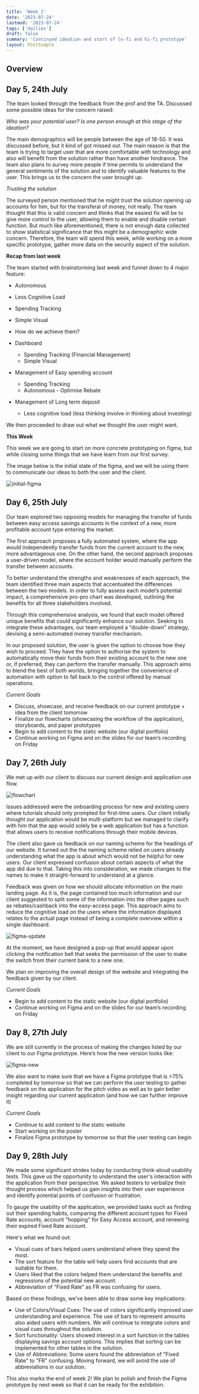 ```yaml
---
title: 'Week 2'
date: '2023-07-24'
lastmod: '2023-07-24'
tags: ['dailies']
draft: false
summary: 'Continued ideation and start of lo-fi and hi-fi prototype'
layout: PostSimple
---
```


## Overview

<TOCInline toc={props.toc} exclude="Overview" toHeading={2} />

## Day 5, 24th July

The team looked through the feedback from the prof and the TA. Discussed some possible ideas for the concern raised:

_Who was your potential user? Is one person enough at this stage of the ideation?_

The main demographics will be people between the age of 18-50. It was discussed before, but it kind of got missed out. The main reason is that the team is trying to target user that are more comfortable with technology and also will benefit from the solution rather than have another hindrance.
The team also plans to survey more people if time permits to understand the general sentiments of the solution and to identify valuable features to the user. This brings us to the concern the user brought up.

_Trusting the solution_

The surveyed person mentioned that he might trust the solution opening up accounts for him, but for the transferal of money, not really. The team thought that this is valid concern and thinks that the easiest fix will be to give more control to the user, allowing them to enable and disable certain function. But much like aforementioned, there is not enough data collected to show statistical significance that this might be a demographic wide concern. Therefore, the team will spend this week, while working on a more specific prototype, gather more data on the security aspect of the solution.

**Recap from last week**

The team started with brainstorming last week and funnel down to 4 major feature:

- Autonomous
- Less Cognitive Load
- Spending Tracking
- Simple Visual
- How do we achieve them?

- Dashboard
  - Spending Tracking (Financial Management)
  - Simple Visual
- Management of Easy spending account
  - Spending Tracking
  - Autonomous - Optimise Rebate
- Management of Long term deposit
  - Less cognitive load (less thinking involve in thinking about investing)

We then proceeded to draw out what we thought the user might want.

**This Week**

This week we are going to start on more concrete prototyping on figma, but while closing some things that we have learn from our first survey.

The image below is the initial state of the figma, and we will be using them to communicate our ideas to both the user and the client.

![initial-figma](/static/images/week-2/initial-figma.png)

## Day 6, 25th July

Our team explored two opposing models for managing the transfer of funds between easy access savings accounts in the context of a new, more profitable account type entering the market.

The first approach proposes a fully automated system, where the app would independently transfer funds from the current account to the new, more advantageous one. On the other hand, the second approach proposes a user-driven model, where the account holder would manually perform the transfer between accounts.

To better understand the strengths and weaknesses of each approach, the team identified three main aspects that accentuated the differences between the two models. In order to fully assess each model’s potential impact, a comprehensive pro-pro chart was developed, outlining the benefits for all three stakeholders involved.

Through this comprehensive analysis, we found that each model offered unique benefits that could significantly enhance our solution. Seeking to integrate these advantages, our team employed a “double-down” strategy, devising a semi-automated money transfer mechanism.

In our proposed solution, the user is given the option to choose how they wish to proceed. They have the option to authorise the system to automatically move their funds from their existing account to the new one or, if preferred, they can perform the transfer manually. This approach aims to blend the best of both worlds, bringing together the convenience of automation with option to fall back to the control offered by manual operations.

_Current Goals_

- Discuss, showcase, and receive feedback on our current prototype + idea from the client tomorrow
- Finalize our flowcharts (showcasing the workflow of the application), storyboards, and paper prototypes
- Begin to add content to the static website (our digital portfolio)
- Continue working on Figma and on the slides for our team’s recording on Friday

## Day 7, 26th July

We met up with our client to discuss our current design and application use flow.

![flowchart](/static/images/week-2/flowchart.png)

Issues addressed were the onboarding process for new and existing users where tutorials should only prompted for first-time users. Our client initially thought our application would be multi-platform but we managed to clarify with him that the app would solely be a web application but has a function that allows users to receive notifications through their mobile devices.

The client also gave us feedback on our naming scheme for the headings of our website. It turned out the the naming scheme relied on users already understanding what the app is about which would not be helpful for new users. Our client expressed confusion about certain aspects of what the app did due to that. Taking this into consideration, we made changes to the names to make it straight-forward to understand at a glance.

Feedback was given on how we should allocate information on the main landing page. As it is, the page contained too much information and our client suggested to split some of the information into the other pages such as rebates/cashback into the easy-access page. This approach aims to reduce the cognitive load on the users where the information displayed relates to the actual page instead of being a complete overview within a single dashboard.

![figma-update](/static/images/week-2/figma-update.png)

At the moment, we have designed a pop-up that would appear upon clicking the notification bell that seeks the permission of the user to make the switch from their current bank to a new one.

We plan on improving the overall design of the website and integrating the feedback given by our client.

_Current Goals_

- Begin to add content to the static website (our digital portfolio)
- Continue working on Figma and on the slides for our team’s recording on Friday

## Day 8, 27th July

We are still currently in the process of making the changes listed by our client to our Figma prototype. Here’s how the new version looks like:

![figma-new](/static/images/week-2/figma-new.png)

We also want to make sure that we have a Figma prototype that is >75% completed by tomorrow so that we can perform the user testing to gather feedback on the application for the pitch video as well as to gain better insight regarding our current application (and how we can further improve it)

_Current Goals_

- Continue to add content to the static website
- Start working on the poster
- Finalize Figma prototype by tomorrow so that the user testing can begin

## Day 9, 28th July

We made some significant strides today by conducting think-aloud usability tests. This gave us the opportunity to understand the user's interaction with the application from their perspective. We asked testers to verbalize their thought process which helped us gain insights into their user experience and identify potential points of confusion or frustration.

To gauge the usability of the application, we provided tasks such as finding out their spending habits, comparing the different account types for Fixed Rate accounts, account "hopping" for Easy Access account, and renewing their expired Fixed Rate account.

Here's what we found out:

- Visual cues of bars helped users understand where they spend the most.
- The sort feature for the table will help users find accounts that are suitable for them.
- Users liked that the colors helped them understand the benefits and regressions of the potential new account.
- Abbreviation of “Fixed Rate” as FR was confusing for users.

Based on these findings, we've been able to draw some key implications:

- Use of Colors/Visual Cues: The use of colors significantly improved user understanding and experience. The use of bars to represent amounts also aided users with numbers. We will continue to integrate colors and visual cues throughout the solution.
- Sort functionality: Users showed interest in a sort function in the tables displaying savings account options. This implies that sorting can be implemented for other tables in the solution.
- Use of Abbreviations: Some users found the abbreviation of "Fixed Rate" to "FR" confusing. Moving forward, we will avoid the use of abbreviations in our solution.

This also marks the end of week 2! We plan to polish and finish the Figma prototype by next week so that it can be ready for the exhibition.
